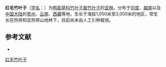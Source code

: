 {{Infraspeciesbox
| name = 红毛竹叶子
| status = 
| status_system = 
| image = 
| species link = 竹叶子
| genus = Streptolirion
| species = volubile
| subspecies = khasianum
| authority = (C. B. Clarke) Hong
}}

'''红毛竹叶子'''（[[学名|学名]]：{{lang|la|''Streptolirion volubile'' subsp. ''khasianum''}}）为[[鸭跖草科|鸭跖草科]][[竹叶子属|竹叶子属]][[竹叶子|竹叶子]]的[[亚种|亚种]]。分布于[[印度|印度]]、[[越南|越南]]以及[[中国大陆|中国大陆]]的[[贵州|贵州]]、[[云南|云南]]、[[西藏|西藏]]等地，生长于海拔1,000米至3,000米的地区，常生长在热带和亚热带山地林下，目前尚未由人工引种栽培。

== 参考文献 ==
<div class="references-small">
* {{cite web| url =http://www.bioinfo.cn/db05/KmzwSpecies.php?action=view&id=25180| title =红毛竹叶子（亚种）| work =《中国高等植物数据库全库》| publisher =中国科学院微生物研究所| author =昆明植物研究所| accessdate =2009-02-25| deadurl =yes| archiveurl =https://web.archive.org/web/20160305075413/http://www.bioinfo.cn/db05/KmzwSpecies.php?action=view&id=25180| archivedate =2016-03-05}}
</div>
{{Taxonbar|from=Q18383004}}

[[Category:竹叶子属|红毛竹叶子]]


{{植物小作品}}